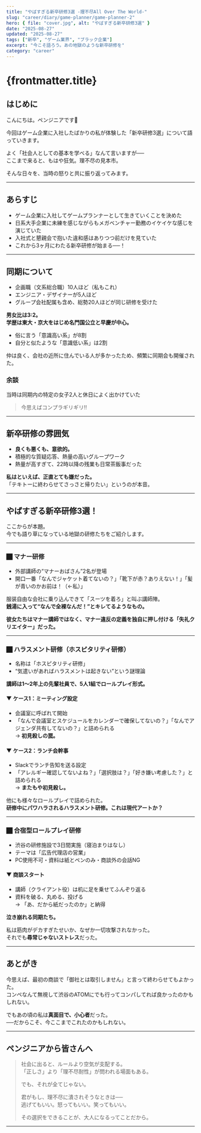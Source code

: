 ```yaml
---
title: "やばすぎる新卒研修3選 -理不尽All Over The World-"
slug: "career/diary/game-planner/game-planner-2"
hero: { file: "cover.jpg", alt: "やばすぎる新卒研修3選" }
date: "2025-08-27"
updated: "2025-08-27"
tags: ["新卒", "ゲーム業界", "ブラック企業"]
excerpt: "今こそ語ろう。あの地獄のような新卒研修を"
category: "career"
---
```


# {frontmatter.title}

## はじめに
こんにちは。ペンジニアです🐧

今回はゲーム企業に入社したばかりの私が体験した「新卒研修3選」について語っていきます。

よく「社会人としての基本を学べる」なんて言いますが──  
ここまで来ると、もはや狂気。理不尽の見本市。

そんな日々を、当時の怒りと共に振り返ってみます。

---

## あらすじ

- ゲーム企業に入社してゲームプランナーとして生きていくことを決めた  
- 日系大手企業に未練を感じながらもメガベンチャー勤務のイケイケな感じを演じていた  
- 入社式と懇親会で抱いた違和感はありつつ前だけを見ていた  
- これから3ヶ月にわたる新卒研修が始まる──！

---

## 同期について

- 企画職（文系総合職）10人ほど（私もこれ）  
- エンジニア・デザイナーが5人ほど  
- グループ会社配属も含め、総勢20人ほどが同じ研修を受けた  

**男女比は3:2。**  
**学歴は東大・京大をはじめ名門国公立と早慶が中心。**  

- 俗に言う「意識高い系」が8割  
- 自分と似たような「意識低い系」は2割  

仲は良く、会社の近所に住んでいる人が多かったため、頻繁に同期会も開催された。  

### 余談
当時は同期内の特定の女子2人と休日によく出かけていた

> 今思えばコンプラギリギリ!!

---

## 新卒研修の雰囲気

- **良くも悪くも、意欲的。**  
- 積極的な質疑応答、熱量の高いグループワーク  
- 熱量が高すぎて、22時以降の残業も日常茶飯事だった  

**私はといえば、正直とても嫌だった。**  
「テキトーに終わらせてさっさと帰りたい」というのが本音。

---

## やばすぎる新卒研修3選！

ここからが本題。  
今でも語り草になっている地獄の研修たちをご紹介します。

---

### ⬛︎ マナー研修

- 外部講師の“マナーおばさん”2名が登場  
- 開口一番「なんでジャケット着てないの？」「靴下が赤？ありえない！」「髪が青いのかお前は！（←私）」  

服装自由な会社に乗り込んできて「スーツを着ろ」と叫ぶ講師陣。  
**銭湯に入って“なんで全裸なんだ！”とキレてるようなもの。**

**彼女たちはマナー講師ではなく、マナー違反の定義を独自に押し付ける「失礼クリエイター」だった。**

---

### ⬛︎ ハラスメント研修（ホスピタリティ研修）

- 名称は「ホスピタリティ研修」  
- “気遣いがあればハラスメントは起きない”という謎理論  

**講師は1〜2年上の先輩社員で、5人1組でロールプレイ形式。**

#### ▼ ケース1：ミーティング設定
- 会議室に呼ばれて開始  
- 「なんで会議室とスケジュールをカレンダーで確保してないの？」「なんでアジェンダ共有してないの？」と詰められる  
→ **初見殺しの罠。**

#### ▼ ケース2：ランチ会幹事
- Slackでランチ告知を送る設定  
- 「アレルギー確認してないよね？」「選択肢は？」「好き嫌い考慮した？」と詰められる  
→ **またもや初見殺し。**

他にも様々なロールプレイで詰められた。  
**研修中にパワハラされるハラスメント研修。これは現代アートか？**

---

### ⬛︎ 合宿型ロールプレイ研修

- 渋谷の研修施設で3日間実施（寝泊まりはなし）  
- テーマは「広告代理店の営業」  
- PC使用不可・資料は紙とペンのみ・商談外の会話NG  

#### ▼ 商談スタート
- 講師（クライアント役）は机に足を乗せてふんぞり返る  
- 資料を破る、丸める、投げる  
→ 「あ、だから紙だったのか」と納得  

**泣き崩れる同期たち。**

私は筋肉がデカすぎたせいか、なぜか一切攻撃されなかった。  
それでも**尋常じゃないストレス**だった。

---

## あとがき

今思えば、最初の商談で「御社とは取引しません」と言って終わらせてもよかった。  
コンペなんて無視して渋谷のATOMにでも行ってコンパしてれば良かったのかもしれない。

でもあの頃の私は**真面目で、小心者**だった。  
──だからこそ、今ここまでこれたのかもしれない。

---

## ペンジニアから皆さんへ

> 社会に出ると、ルールより空気が支配する。  
> 「正しさ」より「理不尽耐性」が問われる場面もある。  
>  
> でも、それが全てじゃない。  
>  
> 君がもし、理不尽に潰されそうなときは──  
> 逃げてもいい。怒ってもいい。笑ってもいい。  
>  
> その選択をできることが、大人になるってことだから。

---

